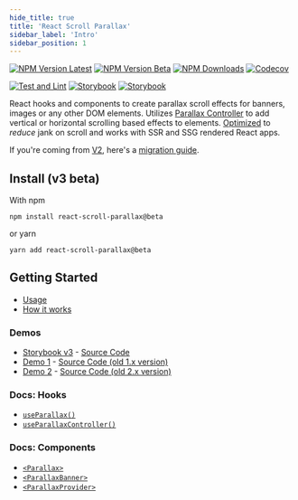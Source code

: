 ```yaml
---
hide_title: true
title: 'React Scroll Parallax'
sidebar_label: 'Intro'
sidebar_position: 1
---
```



<IntroLogo />

[![NPM Version Latest](https://img.shields.io/npm/v/react-scroll-parallax/latest)](https://www.npmjs.com/package/react-scroll-parallax)
[![NPM Version Beta](https://img.shields.io/npm/v/react-scroll-parallax/beta)](https://www.npmjs.com/package/react-scroll-parallax)
[![NPM Downloads](https://img.shields.io/npm/dm/react-scroll-parallax)](https://www.npmjs.com/package/react-scroll-parallax)
[![Codecov](https://codecov.io/gh/jscottsmith/react-scroll-parallax/branch/v3/graph/badge.svg)](https://codecov.io/gh/jscottsmith/react-scroll-parallax)

[![Test and Lint](https://github.com/jscottsmith/react-scroll-parallax/actions/workflows/main.yml/badge.svg)](https://github.com/jscottsmith/react-scroll-parallax/actions/workflows/main.yml)
[![Storybook](https://github.com/jscottsmith/react-scroll-parallax/actions/workflows/surge.yml/badge.svg)](https://github.com/jscottsmith/react-scroll-parallax/actions/workflows/surge.yml)
[![Storybook](https://github.com/jscottsmith/react-scroll-parallax/actions/workflows/coverage.yml/badge.svg)](https://github.com/jscottsmith/react-scroll-parallax/actions/workflows/coverage.yml)

React hooks and components to create parallax scroll effects for banners, images or any other DOM elements. Utilizes [Parallax Controller](https://parallax-controller.v1.damnthat.tv) to add vertical or horizontal scrolling based effects to elements. [Optimized](https://parallax-controller.v1.damnthat.tv/docs/performance) to _reduce_ jank on scroll and works with SSR and SSG rendered React apps.

If you're coming from [V2](https://github.com/jscottsmith/react-scroll-parallax/tree/v2.4.2), here's a [migration guide](/docs/migration-guides/v2-migration-guide).

## Install (v3 beta)

With npm

```
npm install react-scroll-parallax@beta
```

or yarn

```
yarn add react-scroll-parallax@beta
```

## Getting Started

- [Usage](/docs/usage/)
- [How it works](/docs/examples/how-it-works)

### Demos

- [Storybook v3](https://react-scroll-parallax-v3.surge.sh/) - [Source Code](https://github.com/jscottsmith/react-scroll-parallax/tree/v3/stories)
- [Demo 1](https://jscottsmith.github.io/react-scroll-parallax-examples/examples/parallax-example/) - [Source Code (old 1.x version)](https://github.com/jscottsmith/react-scroll-parallax-examples)
- [Demo 2](https://react-scroll-parallax.netlify.app/) - [Source Code (old 2.x version)](https://github.com/jscottsmith/react-parallax-site)

### Docs: Hooks

- [`useParallax()`](/docs/usage/hooks/use-parallax)
- [`useParallaxController()`](/docs/usage/hooks/use-controller)

### Docs: Components

- [`<Parallax>`](/docs/usage/components/parallax-component)
- [`<ParallaxBanner>`](/docs/usage/components/parallax-banner-component)
- [`<ParallaxProvider>`](/docs/usage/components/parallax-provider)
